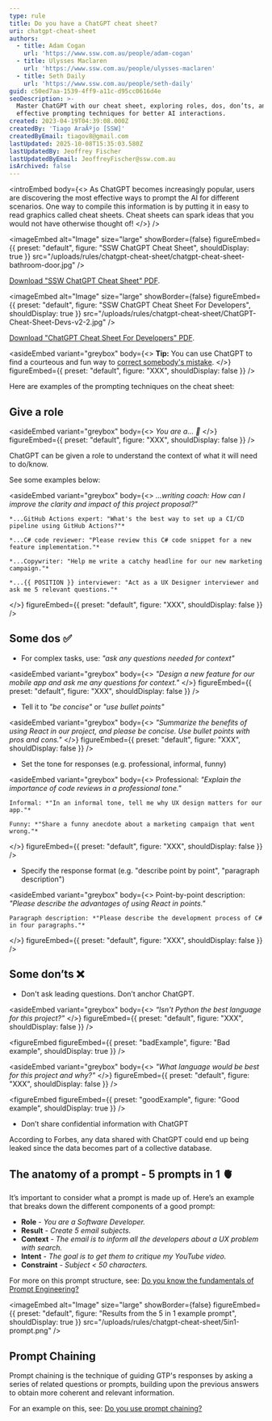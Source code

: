 ```yaml
---
type: rule
title: Do you have a ChatGPT cheat sheet?
uri: chatgpt-cheat-sheet
authors:
  - title: Adam Cogan
    url: 'https://www.ssw.com.au/people/adam-cogan'
  - title: Ulysses Maclaren
    url: 'https://www.ssw.com.au/people/ulysses-maclaren'
  - title: Seth Daily
    url: 'https://www.ssw.com.au/people/seth-daily'
guid: c50ed7aa-1539-4ff9-a11c-d95cc0616d4e
seoDescription: >-
  Master ChatGPT with our cheat sheet, exploring roles, dos, don’ts, and
  effective prompting techniques for better AI interactions.
created: 2023-04-19T04:39:08.000Z
createdBy: 'Tiago AraÃºjo [SSW]'
createdByEmail: tiagov8@gmail.com
lastUpdated: 2025-10-08T15:35:03.580Z
lastUpdatedBy: Jeoffrey Fischer
lastUpdatedByEmail: JeoffreyFischer@ssw.com.au
isArchived: false
---
```


<introEmbed
  body={<>
    As ChatGPT becomes increasingly popular, users are discovering the most effective ways to prompt the AI for different scenarios. One way to compile this information is by putting it in easy to read graphics called cheat sheets. Cheat sheets can spark ideas that you would not have otherwise thought of!
  </>}
/>

<imageEmbed
  alt="Image"
  size="large"
  showBorder={false}
  figureEmbed={{
    preset: "default",
    figure: "SSW ChatGPT Cheat Sheet",
    shouldDisplay: true
  }}
  src="/uploads/rules/chatgpt-cheat-sheet/chatgpt-cheat-sheet-bathroom-door.jpg"
/>

[Download "SSW ChatGPT Cheat Sheet" PDF](ChatGPT-Cheat-sheet-Bathroom-Door-v2.pdf).

<imageEmbed
  alt="Image"
  size="large"
  showBorder={false}
  figureEmbed={{
    preset: "default",
    figure: "SSW ChatGPT Cheat Sheet For Developers",
    shouldDisplay: true
  }}
  src="/uploads/rules/chatgpt-cheat-sheet/ChatGPT-Cheat-Sheet-Devs-v2-2.jpg"
/>

[Download "ChatGPT Cheat Sheet For Developers" PDF](ChatGPT-Cheat-Sheet-Devs-v2-2.pdf).

<asideEmbed
  variant="greybox"
  body={<>
    **Tip:** You can use ChatGPT to find a courteous and fun way to [correct somebody's mistake](/is-everyone-in-your-team-a-standards-watchdog).
  </>}
  figureEmbed={{ preset: "default", figure: "XXX", shouldDisplay: false }}
/>

Here are examples of the prompting techniques on the cheat sheet:

## Give a role

<asideEmbed
  variant="greybox"
  body={<>
    *You are a... 🤖*
  </>}
  figureEmbed={{ preset: "default", figure: "XXX", shouldDisplay: false }}
/>

ChatGPT can be given a role to understand the context of what it will need to do/know.

See some examples below:

<asideEmbed
  variant="greybox"
  body={<>
    *...writing coach: How can I improve the clarity and impact of this project proposal?"*
    
    *...GitHub Actions expert: "What's the best way to set up a CI/CD pipeline using GitHub Actions?"*
    
    *...C# code reviewer: "Please review this C# code snippet for a new feature implementation."*
    
    *...Copywriter: "Help me write a catchy headline for our new marketing campaign."*
    
    *...{{ POSITION }} interviewer: "Act as a UX Designer interviewer and ask me 5 relevant questions."*
  </>}
  figureEmbed={{ preset: "default", figure: "XXX", shouldDisplay: false }}
/>

## Some dos ✅

* For complex tasks, use: *"ask any questions needed for context"*

<asideEmbed
  variant="greybox"
  body={<>
    *"Design a new feature for our mobile app and ask me any questions for context."*
  </>}
  figureEmbed={{ preset: "default", figure: "XXX", shouldDisplay: false }}
/>

* Tell it to *"be concise"* or *"use bullet points"*

<asideEmbed
  variant="greybox"
  body={<>
    *"Summarize the benefits of using React in our project, and please be concise. Use bullet points with pros and cons."*
  </>}
  figureEmbed={{ preset: "default", figure: "XXX", shouldDisplay: false }}
/>

* Set the tone for responses (e.g. professional, informal, funny)

<asideEmbed
  variant="greybox"
  body={<>
    Professional: *"Explain the importance of code reviews in a professional tone."*
    
    Informal: *"In an informal tone, tell me why UX design matters for our app."*
    
    Funny: *"Share a funny anecdote about a marketing campaign that went wrong."*
  </>}
  figureEmbed={{ preset: "default", figure: "XXX", shouldDisplay: false }}
/>

* Specify the response format (e.g. "describe point by point", "paragraph description")

<asideEmbed
  variant="greybox"
  body={<>
    Point-by-point description: *"Please describe the advantages of using React in points."*
    
    Paragraph description: *"Please describe the development process of C# in four paragraphs."*
  </>}
  figureEmbed={{ preset: "default", figure: "XXX", shouldDisplay: false }}
/>

## Some don’ts ❌

* Don't ask leading questions. Don’t anchor ChatGPT.

<asideEmbed
  variant="greybox"
  body={<>
    *“Isn't Python the best language for this project?"*
  </>}
  figureEmbed={{ preset: "default", figure: "XXX", shouldDisplay: false }}
/>

<figureEmbed
  figureEmbed={{
    preset: "badExample",
    figure: "Bad example",
    shouldDisplay: true
  }}
/>

<asideEmbed
  variant="greybox"
  body={<>
    *"What language would be best for this project and why?"*
  </>}
  figureEmbed={{ preset: "default", figure: "XXX", shouldDisplay: false }}
/>

<figureEmbed
  figureEmbed={{
    preset: "goodExample",
    figure: "Good example",
    shouldDisplay: true
  }}
/>

* Don’t share confidential information with ChatGPT

According to Forbes, any data shared with ChatGPT could end up being leaked since the data becomes part of a collective database.

## The anatomy of a prompt - 5 prompts in 1 🫀

It’s important to consider what a prompt is made up of. Here’s an example that breaks down the different components of a good prompt:

* **Role** - *You are a Software Developer.*
* **Result** - *Create 5 email subjects.*
* **Context** - *The email is to inform all the developers about a UX problem with search.*
* **Intent** - *The goal is to get them to critique my YouTube video.*
* **Constraint** - *Subject \< 50 characters.*

For more on this prompt structure, see: [Do you know the fundamentals of Prompt Engineering?](/fundamentals-of-prompt-engineering)

<imageEmbed
  alt="Image"
  size="large"
  showBorder={false}
  figureEmbed={{
    preset: "default",
    figure: "Results from the 5 in 1 example prompt",
    shouldDisplay: true
  }}
  src="/uploads/rules/chatgpt-cheat-sheet/5in1-prompt.png"
/>

## Prompt Chaining

Prompt chaining is the technique of guiding GTP's responses by asking a series of related questions or prompts, building upon the previous answers to obtain more coherent and relevant information.

For an example on this, see: [Do you use prompt chaining?](/chained-prompting)
